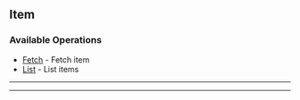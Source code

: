 
## Item

### Available Operations

* [Fetch](/item/fetch) - Fetch item
* [List](/item/list) - List items

---
<Fetch />

---
<List />
